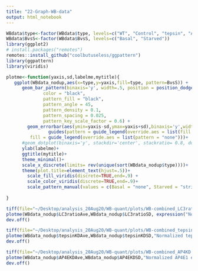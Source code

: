 ```yaml
---
title: "22-Graph-WB-data"
output: html_notebook
---
```



```r
WBdata$type<-factor(WBdata$type, levels=c("WT", "Control", "tepsin", "AP4E1"))
WBdata$BvsS<-factor(WBdata$BvsS, levels=c("Basal", "Starved"))
library(ggplot2)
# install.packages("remotes")
remotes::install_github("coolbutuseless/ggpattern")
library(ggpattern)
library(viridis)

plotme<-function(yaxis,sd,labelme,mytitle){
   ggplot(WBdata_nodup,aes(x=type,y=yaxis,fill=type, pattern=BvsS)) + 
      geom_bar_pattern(binaxis='y', width=.5, position = position_dodge(0.9),alpha=.5, stat = "identity",
              color = "black", 
              pattern_fill = "black",
              pattern_angle = 45,
              pattern_density = 0.1,
              pattern_spacing = 0.025,
              pattern_key_scale_factor = 0.6) + 
        geom_errorbar(aes(ymin=yaxis-sd,ymax=yaxis+sd),binaxis='y',width=0.4,position = position_dodge(0.9),alpha=.9, colour="black", size=0.8) +
                guides(pattern = guide_legend(override.aes = list(fill = "white")),
         fill = guide_legend(override.aes = list(pattern = "none")))+
      #geom_dotplot(binaxis='y', stackdir='center', stackratio= 0.8, dotsize = 0.5, position = position_dodge(0.9),alpha=.5)+
      ylab(labelme)+
      ggtitle(mytitle)+
      theme_minimal()+
      scale_x_discrete(limits= rev(unique(sort(WBdata_nodup$type))))+
      theme(plot.title=element_text(hjust=.5))+
        scale_fill_viridis(discrete=TRUE,end=.9) +
        scale_color_viridis(discrete=TRUE,end=.9)+
        scale_pattern_manual(values = c(Basal = "none", Starved = "stripe"))
  
}

tiff(file="~/Desktop/analysis_20Aug20/WB-quant/plots/WB-combined_LC3ratio.tiff",width=3000,height=2800,res=600)
plotme(WBdata_nodup$LC3ratioAve,WBdata_nodup$LC3ratioSD, expression("Normalized LC3 II/I (A.U.)"),"LC3 II/I ratio")
dev.off()

tiff(file="~/Desktop/analysis_20Aug20/WB-quant/plots/WB-combined_tepsinKD.tiff",width=3000,height=2800,res=600)
plotme(WBdata_nodup$tepsinKDAve,WBdata_nodup$tepsinKDSD,"Normalized tepsin expression (A.U.)","tepsin siRNA knockdown")
dev.off()

tiff(file="~/Desktop/analysis_20Aug20/WB-quant/plots/WB-combined_AP4KD.tiff",width=3000,height=3000,res=600)
plotme(WBdata_nodup$AP4EKDAve,WBdata_nodup$AP4EKDSD,"Normalized AP4E1 expression (A.U.)","AP4 epsilon siRNA knockdown")
dev.off()
```


